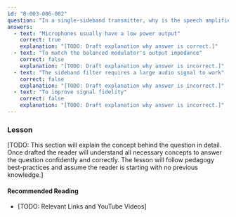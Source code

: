 ```yaml
---
id: "B-003-006-002"
question: "In a single-sideband transmitter, why is the speech amplifier needed?"
answers:
  - text: "Microphones usually have a low power output"
    correct: true
    explanation: "[TODO: Draft explanation why answer is correct.]"
  - text: "To match the balanced modulator's output impedance"
    correct: false
    explanation: "[TODO: Draft explanation why answer is incorrect.]"
  - text: "The sideband filter requires a large audio signal to work"
    correct: false
    explanation: "[TODO: Draft explanation why answer is incorrect.]"
  - text: "To improve signal fidelity"
    correct: false
    explanation: "[TODO: Draft explanation why answer is incorrect.]"
---
```


### Lesson

[TODO: This section will explain the concept behind the question in detail. Once drafted the reader will understand all necessary concepts to answer the question confidently and correctly. The lesson will follow pedagogy best-practices and assume the reader is starting with no previous knowledge.]

#### Recommended Reading

- [TODO: Relevant Links and YouTube Videos]
